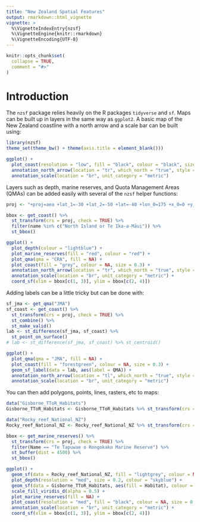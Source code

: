 ```yaml
---
title: "New Zealand Spatial Features"
output: rmarkdown::html_vignette
vignette: >
  %\VignetteIndexEntry{nzsf}
  %\VignetteEngine{knitr::rmarkdown}
  %\VignetteEncoding{UTF-8}
---
```


```r
knitr::opts_chunk$set(
  collapse = TRUE,
  comment = "#>"
)
```

# Introduction

The `nzsf` package relies heavily on the R packages `tidyverse` and `sf`. Maps can be built up in layers in the same way as `ggplot2`. A basic map of the New Zealand coastline with a north arrow and a scale bar can be built using:

```r
library(nzsf)
theme_set(theme_bw() + theme(axis.title = element_blank()))

ggplot() +
  plot_coast(resolution = "low", fill = "black", colour = "black", size = 0.3) +
  annotation_north_arrow(location = "tr", which_north = "true", style = north_arrow_nautical) +
  annotation_scale(location = "br", unit_category = "metric")
```

Layers such as depth, marine reserves, and Quota Management Areas (QMAs) can be added easily with several of the `nzsf` helper functions:

```r
proj <- "+proj=aea +lat_1=-30 +lat_2=-50 +lat=-40 +lon_0=175 +x_0=0 +y_0=0 +ellps=WGS84 +datum=WGS84 +units=m +no_defs"

bbox <- get_coast() %>% 
  st_transform(crs = proj, check = TRUE) %>% 
  filter(name %in% c("North Island or Te Ika-a-Māui")) %>%
  st_bbox()

ggplot() +
  plot_depth(colour = "lightblue") +
  plot_marine_reserves(fill = "red", colour = "red") +
  plot_qma(qma = "CRA", fill = NA) +
  plot_coast(fill = "grey", colour = NA, size = 0.3) +
  annotation_north_arrow(location = "tr", which_north = "true", style = north_arrow_nautical) +
  annotation_scale(location = "br", unit_category = "metric") +
  coord_sf(xlim = bbox[c(1, 3)], ylim = bbox[c(2, 4)])
```

Adding labels can be a little tricky but can be done with:

```r
sf_jma <- get_qma("JMA")
sf_coast <- get_coast() %>% 
  st_transform(crs = proj, check = TRUE) %>% 
  st_combine() %>% 
  st_make_valid()
lab <- st_difference(sf_jma, sf_coast) %>% 
  st_point_on_surface()
# lab <- st_difference(sf_jma, sf_coast) %>% st_centroid()

ggplot() +
  plot_qma(qma = "JMA", fill = NA) +
  plot_coast(fill = "forestgreen", colour = NA, size = 0.3) +
  geom_sf_label(data = lab, aes(label = QMA)) +
  annotation_north_arrow(location = "tl", which_north = "true", style = north_arrow_fancy_orienteering) +
  annotation_scale(location = "br", unit_category = "metric")
```

You can then add polygons, points, lines, rasters, etc to maps:

```r
data("Gisborne_TToR_Habitats")
Gisborne_TToR_Habitats <- Gisborne_TToR_Habitats %>% st_transform(crs = proj, check = TRUE)

data("Rocky_reef_National_NZ")
Rocky_reef_National_NZ <- Rocky_reef_National_NZ %>% st_transform(crs = proj, check = TRUE)

bbox <- get_marine_reserves() %>%
  st_transform(crs = proj, check = TRUE) %>%
  filter(Name == "Te Tapuwae o Rongokako Marine Reserve") %>%
  st_buffer(dist = 4500) %>%
  st_bbox()

ggplot() +
  geom_sf(data = Rocky_reef_National_NZ, fill = "lightgrey", colour = NA) +
  plot_depth(resolution = "med", size = 0.2, colour = "skyblue") +
  geom_sf(data = Gisborne_TToR_Habitats, aes(fill = Habitat), colour = NA) +
  scale_fill_viridis_d(alpha = 0.5) +
  plot_marine_reserves(fill = NA) +
  plot_coast(resolution = "med", fill = "black", colour = NA, size = 0.3) +
  annotation_scale(location = "br", unit_category = "metric") +
  coord_sf(xlim = bbox[c(1, 3)], ylim = bbox[c(2, 4)])
```
